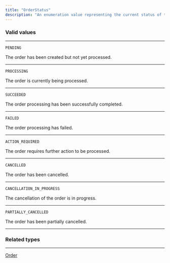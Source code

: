 ```yaml
---
title: "OrderStatus"
description: "An enumeration value representing the current status of the order."
---
```


### Valid values

---

`PENDING`

The order has been created but not yet processed.

---

`PROCESSING`

The order is currently being processed.

---

`SUCCEEDED`

The order processing has been successfully completed.

---

`FAILED`

The order processing has failed.

---

`ACTION_REQUIRED`

The order requires further action to be processed.

---

`CANCELLED`

The order has been cancelled.

---

`CANCELLATION_IN_PROGRESS`

The cancellation of the order is in progress.

---

`PARTIALLY_CANCELLED`

The order has been partially cancelled.

---

### Related types

---

[Order](/api-reference/order-new)